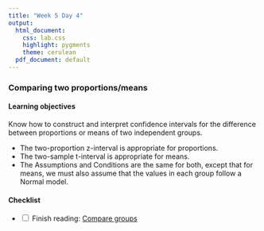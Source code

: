 ```yaml
---
title: "Week 5 Day 4"
output: 
  html_document:
    css: lab.css
    highlight: pygments
    theme: cerulean
  pdf_document: default
---
```


###  Comparing two proportions/means

#### Learning objectives 

Know how to construct and interpret confidence intervals for the difference between proportions or means of two independent groups.

* The two-proportion z-interval is appropriate for proportions.
* The two-sample t-interval is appropriate for means.
* The Assumptions and Conditions are the same for both, except that for means, we must also assume that the values in each group follow a Normal model.

#### Checklist
- <input type="checkbox" unchecked> Finish reading: [Compare groups](https://piazza.com/class_profile/get_resource/kge2lk8hfmxkz/khif0265vld3gj)
</input>
